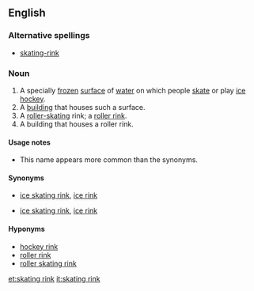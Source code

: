 ==English==
{{wikipedia}}

===Alternative spellings===
*[[skating-rink]]

===Noun===
{{en-noun|sg=[[skating]] [[rink]]}}

# A specially [[frozen]] [[surface]] of [[water]] on which people [[skate]] or play [[ice hockey]].
# A [[building]] that houses such a surface.
# A [[roller-skating]] rink; a [[roller rink]].
# A building that houses a roller rink.

====Usage notes====
*This name appears more common than the synonyms.

====Synonyms====
*{{sense|frozen surface for skating}} [[ice skating rink]], [[ice rink]]
*{{sense|building for skating}} [[ice skating rink]], [[ice rink]]

====Hyponyms====
*[[hockey rink]]
*[[roller rink]]
*[[roller skating rink]]

[[et:skating rink]]
[[it:skating rink]]